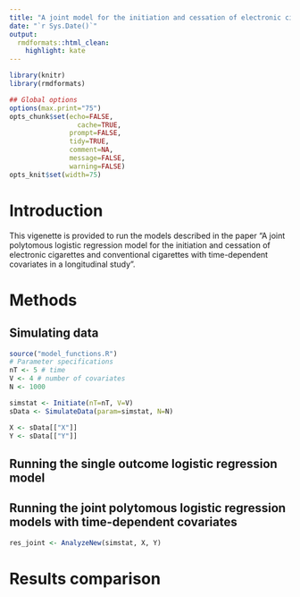 ```yaml
---
title: "A joint model for the initiation and cessation of electronic cigarettes and conventional cigarettes with time-dependent covariates in a longitudinal study"
date: "`r Sys.Date()`"
output:
  rmdformats::html_clean:
    highlight: kate
---
```



```r
library(knitr)
library(rmdformats)

## Global options
options(max.print="75")
opts_chunk$set(echo=FALSE,
	             cache=TRUE,
               prompt=FALSE,
               tidy=TRUE,
               comment=NA,
               message=FALSE,
               warning=FALSE)
opts_knit$set(width=75)
```

# Introduction 
This vigenette is provided to run the models described in the paper "A joint polytomous logistic regression model for the initiation and cessation of electronic cigarettes and conventional cigarettes with time-dependent covariates in a longitudinal study". 

# Methods 
## Simulating data 
```r
source("model_functions.R")
# Parameter specifications 
nT <- 5 # time
V <- 4 # number of covariates
N <- 1000

simstat <- Initiate(nT=nT, V=V)
sData <- SimulateData(param=simstat, N=N)

X <- sData[["X"]]
Y <- sData[["Y"]]

```

## Running the single outcome logistic regression model

## Running the joint polytomous logistic regression models with time-dependent covariates
```r
res_joint <- AnalyzeNew(simstat, X, Y)
```

# Results comparison 
